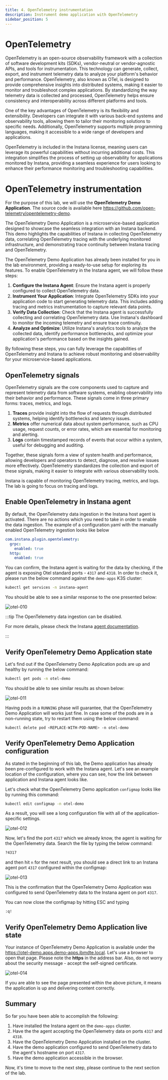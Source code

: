 ```yaml
---
title: 4. OpenTelemetry instrumentation
description: Instrument demo application with OpenTelemetry
sidebar_position: 5
---
```


# OpenTelemetry

OpenTelemetry is an open-source observability framework with a collection of
software development kits (SDKs), vendor-neutral or vendor-agnostic APIs, and
tools for instrumentation. This technology can generate, collect, export, and
instrument telemetry data to analyze your platform's behavior and performance.
OpenTelemetry, also known as OTel, is designed to provide comprehensive insights
into distributed systems, making it easier to monitor and troubleshoot complex
applications. By standardizing the way telemetry data is collected and
processed, OpenTelemetry helps ensure consistency and interoperability across
different platforms and tools.

One of the key advantages of OpenTelemetry is its flexibility and extensibility.
Developers can integrate it with various back-end systems and observability
tools, allowing them to tailor their monitoring solutions to specific needs.
Additionally, OpenTelemetry supports multiple programming languages, making it
accessible to a wide range of developers and applications.

OpenTelemetry is included in the Instana license, meaning users can leverage its
powerful capabilities without incurring additional costs. This integration
simplifies the process of setting up observability for applications monitored by
Instana, providing a seamless experience for users looking to enhance their
performance monitoring and troubleshooting capabilities.

# OpenTelemetry instrumentation

For the purpose of this lab, we will use the **OpenTelemetry Demo Application**.
The source code is available here
https://github.com/open-telemetry/opentelemetry-demo.

The OpenTelemetry Demo Application is a microservice-based application designed
to showcase the seamless integration with an Instana backend. This demo
highlights the capabilities of Instana in collecting OpenTelemetry data,
correlating OpenTelemetry tracing with the underlying monitored infrastructure,
and demonstrating trace continuity between Instana tracing and OpenTelemetry.

The OpenTelemetry Demo Application has already been installed for you in the lab
environment, providing a ready-to-use setup for exploring its features. To
enable OpenTelemetry in the Instana agent, we will follow these steps:

1. **Configure the Instana Agent**: Ensure the Instana agent is properly
   configured to collect OpenTelemetry data.
2. **Instrument Your Application**: Integrate OpenTelemetry SDKs into your
   application code to start generating telemetry data. This includes adding
   tracing and metrics instrumentation to capture relevant data points.
3. **Verify Data Collection**: Check that the Instana agent is successfully
   collecting and correlating OpenTelemetry data. Use Instana's dashboard to
   monitor the incoming telemetry and ensure trace continuity.
4. **Analyze and Optimize**: Utilize Instana's analytics tools to analyze the
   collected data, identify performance bottlenecks, and optimize your
   application's performance based on the insights gained.

By following these steps, you can fully leverage the capabilities of
OpenTelemetry and Instana to achieve robust monitoring and observability for
your microservice-based applications.

## OpenTelemetry signals

OpenTelemetry signals are the core components used to capture and represent telemetry data from software systems, enabling observability into their behavior and performance. 
These signals come in three primary forms: traces, metrics, and logs. 

1. **Traces** provide insight into the flow of requests through distributed systems, helping identify bottlenecks and latency issues. 
2. **Metrics** offer numerical data about system performance, such as CPU usage, request counts, or error rates, which are essential for monitoring and alerting. 
3. **Logs** contain timestamped records of events that occur within a system, useful for debugging and auditing. 

Together, these signals form a view of system health and performance, allowing developers and operators to detect, diagnose, and resolve issues more effectively. 
OpenTelemetry standardizes the collection and export of these signals, making it easier to integrate with various observability tools.

Instana is capable of monitoring OpenTelemetry tracing, metrics, and logs. The lab is going to focus on tracing and logs.

## Enable OpenTelemetry in Instana agent

By default, the OpenTelemetry data ingestion in the Instana host agent is activated. There are no actions which you need to take
in order to enable the data ingestion. The example of a configuration.yaml with the manually enabled OpenTelemetry ingestion
looks like below 

```yaml
com.instana.plugin.opentelemetry:
  grpc:
    enabled: true
  http:
    enabled: true
```

You can confirm, the Instana agent is waiting for the data by checking, if the agent is exposing Otel standard ports - `4317` and `4318`. In order to check it, please run 
the below command against the `demo-apps` K3S cluster:

```bash
kubectl get services -n instana-agent
```

You should be able to see a similar response to the one presented below:

![otel-010](images/otel-instrumentation-010.png)

:::tip The OpenTelemetry data ingestion can be disabled.

For more details, please check the Instana
[agent documentation](https://www.ibm.com/docs/en/instana-observability/current?topic=instana-agent#enabling-the-opentelemetry-data-ingestion).

:::

## Verify OpenTelemetry Demo Application state

Let's find out if the OpenTelemetry Demo Application pods are up and healthy by
running the below command:

```bash
kubectl get pods -n otel-demo
```

You should be able to see similar results as shown below:

![otel-011](images/otel-instrumentation-011.png)

Having pods in a `RUNNING` phase will guarantee, that the OpenTelemetry Demo
Application will works just fine. In case some of the pods are in a non-running
state, try to restart them using the below command:

```bash
kubectl delete pod <REPLACE-WITH-POD-NAME> -n otel-demo
```

## Verify OpenTelemetry Demo Application configuration

As stated in the beginning of this lab, the Demo application has already been
pre-configured to work with the Instana agent. Let's see an example location of
the configuration, where you can see, how the link between application and
Instana agent looks like.

Let's check what the OpenTelemetry Demo application `configmap` looks like by
running this command:

```bash
kubectl edit configmap -n otel-demo
```

As a result, you will see a long configuration file with all of the
application-specific settings.

![otel-012](images/otel-instrumentation-012.png)

Now, let's find the port `4317` which we already know, the agent is waiting for
the OpenTelemetry data. Search the file by typing the below command:

```bash
?4317
```

and then hit `n` for the next result, you should see a direct link to an Instana
agent port `4317` configured within the configmap:

![otel-013](images/otel-instrumentation-013.png)

This is the confirmation that the OpenTelemetry Demo Application was configured
to send OpenTelemetry data to the Instana agent on port `4317`.

You can now close the configmap by hitting ESC and typing

```bash
:q!
```

## Verify OpenTelemetry Demo Application live state

Your instance of OpenTelemetry Demo Application is available under the
https://otel-demo.apps.demo-apps.ibmdte.local. Let's use a browser to open that
page. Please note the **https** in the address bar. Also, do not worry about the
security message - accept the self-signed certificate.

![otel-014](images/otel-instrumentation-014.png)

If you are able to see the page presented within the above picture, it means the
application is up and delivering content correctly.

## Summary

So far you have been able to accomplish the following:

1. Have installed the Instana agent on the `demo-apps` cluster.
2. Have the the agent accepting the OpenTelemetry data on ports `4317` and
   `4318`.
3. Have the OpenTelemetry Demo Application installed on the cluster.
4. Have the demo application configured to send OpenTelemetry data to the
   agent's hostname on port `4317`.
5. Have the demo application accessible in the browser.

Now, it's time to move to the next step, please continue to the next section of
the lab.
